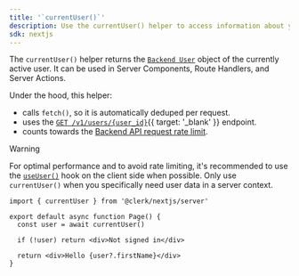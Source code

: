 ```yaml
---
title: '`currentUser()`'
description: Use the currentUser() helper to access information about your user inside of your Server Components, Route Handlers, and Server Actions.
sdk: nextjs
---
```


The `currentUser()` helper returns the [`Backend User`](/docs/references/backend/types/backend-user) object of the currently active user. It can be used in Server Components, Route Handlers, and Server Actions.

Under the hood, this helper:

- calls `fetch()`, so it is automatically deduped per request.
- uses the [`GET /v1/users/{user_id}`](/docs/reference/backend-api/tag/users/get/users/\{user_id}){{ target: '_blank' }} endpoint.
- counts towards the [Backend API request rate limit](/docs/guides/how-clerk-works/system-limits).

> [!WARNING]
> For optimal performance and to avoid rate limiting, it's recommended to use the [`useUser()`](/docs/references/hooks/use-user) hook on the client side when possible. Only use `currentUser()` when you specifically need user data in a server context.

```tsx {{ filename: 'app/page.tsx' }}
import { currentUser } from '@clerk/nextjs/server'

export default async function Page() {
  const user = await currentUser()

  if (!user) return <div>Not signed in</div>

  return <div>Hello {user?.firstName}</div>
}
```
